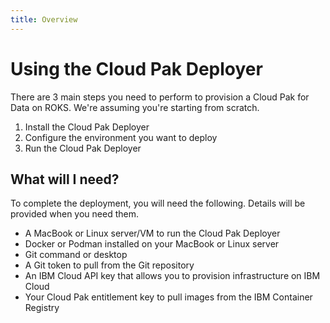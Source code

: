 ```yaml
---
title: Overview
---
```


# Using the Cloud Pak Deployer
There are 3 main steps you need to perform to provision a Cloud Pak for Data on ROKS. We're assuming you're starting from scratch.

1. Install the Cloud Pak Deployer
2. Configure the environment you want to deploy
3. Run the Cloud Pak Deployer

## What will I need?
To complete the deployment, you will need the following. Details will be provided when you need them.
* A MacBook or Linux server/VM to run the Cloud Pak Deployer
* Docker or Podman installed on your MacBook or Linux server
* Git command or desktop
* A Git token to pull from the Git repository
* An IBM Cloud API key that allows you to provision infrastructure on IBM Cloud
* Your Cloud Pak entitlement key to pull images from the IBM Container Registry